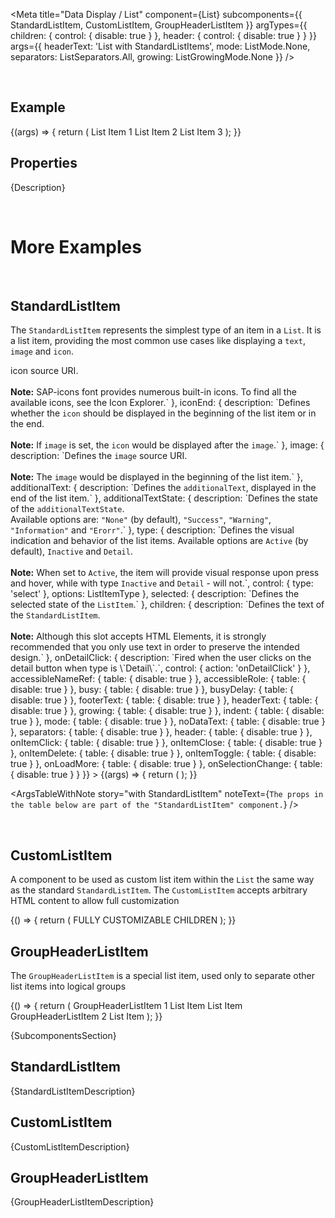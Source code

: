 
<Meta
  title="Data Display / List"
  component={List}
  subcomponents={{ StandardListItem, CustomListItem, GroupHeaderListItem }}
  argTypes={{
    children: { control: { disable: true } },
    header: { control: { disable: true } }
  }}
  args={{
    headerText: 'List with StandardListItems',
    mode: ListMode.None,
    separators: ListSeparators.All,
    growing: ListGrowingMode.None
  }}
/>

<DocsHeader />

<br />

## Example

<Canvas>
  <Story name="Default">
    {(args) => {
      return (
        <List {...args}>
          <StandardListItem additionalText="3">List Item 1</StandardListItem>
          <StandardListItem additionalText="2">List Item 2</StandardListItem>
          <StandardListItem additionalText="1">List Item 3</StandardListItem>
        </List>
      );
    }}
  </Story>
</Canvas>

## Properties

<ArgsTableWithNote story="." />

<Markdown>{Description}</Markdown>

<br />

# More Examples

<br />

## StandardListItem

The `StandardListItem` represents the simplest type of an item in a `List`. It is a
list item, providing the most common use cases like displaying a `text`, `image` and `icon`.

<Canvas>
  <Story
    name="with StandardListItem"
    args={{
      description: 'StandardListItem',
      icon: 'employee',
      iconEnd: false,
      image: '',
      additionalText: 'info',
      additionalTextState: ValueState.None,
      type: ListItemType.Active,
      selected: false,
      children: 'List Item'
    }}
    argTypes={{
      description: { description: `Defines the description displayed right under the item text, if such is present.` },
      icon: {
        description: `Defines the <code>icon</code> source URI. <br><br> <b>Note:</b> SAP-icons font provides numerous built-in icons. To find all the available icons, see the <ui5-link target="_blank" href="https://openui5.hana.ondemand.com/test-resources/sap/m/demokit/iconExplorer/webapp/index.html" class="api-table-content-cell-link">Icon Explorer</ui5-link>.`
      },
      iconEnd: {
        description: `Defines whether the <code>icon</code> should be displayed in the beginning of the list item or in the end. <br><br> <b>Note:</b> If <code>image</code> is set, the <code>icon</code> would be displayed after the <code>image</code>.`
      },
      image: {
        description: `Defines the <code>image</code> source URI. <br><br> <b>Note:</b> The <code>image</code> would be displayed in the beginning of the list item.`
      },
      additionalText: {
        description: `Defines the <code>additionalText</code>, displayed in the end of the list item.`
      },
      additionalTextState: {
        description: `Defines the state of the <code>additionalTextState</code>. <br> Available options are: <code>"None"</code> (by default), <code>"Success"</code>, <code>"Warning"</code>, <code>"Information"</code> and <code>"Erorr"</code>.`
      },
      type: {
        description: `Defines the visual indication and behavior of the list items. Available options are <code>Active</code> (by default), <code>Inactive</code> and <code>Detail</code>. <br><br> <b>Note:</b> When set to <code>Active</code>, the item will provide visual response upon press and hover, while with type <code>Inactive</code> and <code>Detail</code> - will not.`,
        control: { type: 'select' },
        options: ListItemType
      },
      selected: {
        description: `Defines the selected state of the <code>ListItem</code>.`
      },
      children: {
        description: `Defines the text of the <code>StandardListItem</code>. <br><br> <b>Note:</b> Аlthough this slot accepts HTML Elements, it is strongly recommended that you only use text in order to preserve the intended design.`
      },
      onDetailClick: {
        description: `Fired when the user clicks on the detail button when type is \`Detail\`.`,
        control: { action: 'onDetailClick' }
      },
      accessibleNameRef: { table: { disable: true } },
      accessibleRole: { table: { disable: true } },
      busy: { table: { disable: true } },
      busyDelay: { table: { disable: true } },
      footerText: { table: { disable: true } },
      headerText: { table: { disable: true } },
      growing: { table: { disable: true } },
      indent: { table: { disable: true } },
      mode: { table: { disable: true } },
      noDataText: { table: { disable: true } },
      separators: { table: { disable: true } },
      header: { table: { disable: true } },
      onItemClick: { table: { disable: true } },
      onItemClose: { table: { disable: true } },
      onItemDelete: { table: { disable: true } },
      onItemToggle: { table: { disable: true } },
      onLoadMore: { table: { disable: true } },
      onSelectionChange: { table: { disable: true } }
    }}
  >
    {(args) => {
      return (
        <List headerText="List with a customizable StandardListItem">
          <StandardListItem {...args} />
        </List>
      );
    }}
  </Story>
</Canvas>

<ArgsTableWithNote
  story="with StandardListItem"
  noteText={`The props in the table below are part of the "StandardListItem" component.`}
/>

<br />

## CustomListItem

A component to be used as custom list item within the <code>List</code> the same way as the standard <code>StandardListItem</code>. The <code>CustomListItem</code> accepts arbitrary HTML content to allow full
customization

<Canvas>
  <Story name="with CustomListItem">
    {() => {
      return (
        <List headerText="List with a CustomListItem">
          <CustomListItem>
            <FlexBox justifyContent={FlexBoxJustifyContent.SpaceAround} style={{ width: '100%' }}>
              <Text style={{ fontWeight: 'bold' }}>FULLY</Text>
              <Text style={{ color: 'red' }}>CUSTOMIZABLE</Text>
              <Text style={{ color: 'white', backgroundColor: ThemingParameters.sapButton_Emphasized_Background }}>
                CHILDREN
              </Text>
            </FlexBox>
          </CustomListItem>
          <CustomListItem>
            <ProgressIndicator value={50} />
          </CustomListItem>
        </List>
      );
    }}
  </Story>
</Canvas>

<br />

## GroupHeaderListItem

The <code>GroupHeaderListItem</code> is a special list item, used only to separate other list items into logical groups

<Canvas>
  <Story name="with GroupHeaderListItem">
    {() => {
      return (
        <List headerText="List with a GroupHeaderListItem">
          <GroupHeaderListItem>GroupHeaderListItem 1</GroupHeaderListItem>
          <StandardListItem>List Item</StandardListItem>
          <StandardListItem>List Item</StandardListItem>
          <GroupHeaderListItem>GroupHeaderListItem 2</GroupHeaderListItem>
          <StandardListItem>List Item</StandardListItem>
        </List>
      );
    }}
  </Story>
</Canvas>

<Markdown>{SubcomponentsSection}</Markdown>

## StandardListItem

<Markdown>{StandardListItemDescription}</Markdown>

## CustomListItem

<Markdown>{CustomListItemDescription}</Markdown>

## GroupHeaderListItem

<Markdown>{GroupHeaderListItemDescription}</Markdown>

<Footer />

